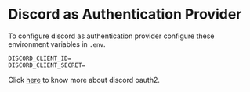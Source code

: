 # Discord as Authentication Provider

To configure discord as authentication provider configure these environment variables in `.env`.

```.env filename=".env" copy
DISCORD_CLIENT_ID=
DISCORD_CLIENT_SECRET=
```

Click [here](https://discord.com/developers/docs/topics/oauth2) to know more about discord oauth2.